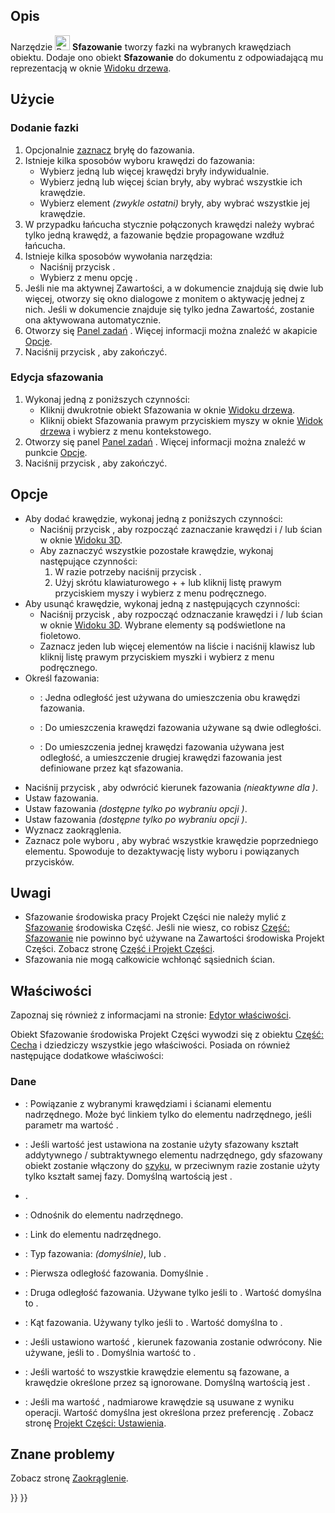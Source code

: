 <languages/>

{{Docnav/pl
|[[PartDesign_Fillet/pl|Zaokrąglenie]]
|[[PartDesign_Draft/pl|Pochylenie ścian]]
|[[PartDesign_Workbench/pl|środowisko pracy Projekt Części]]
|IconL=PartDesign_Fillet.svg
|IconR=PartDesign_Draft.svg
|IconC=Workbench_PartDesign.svg
}}

{{GuiCommand/pl
|Name=PartDesign Chamfer
|Name/pl=Projekt Części: Sfazowanie
|MenuLocation=Projekt Części → Zastosuj funkcję ulepszenia → Sfazowanie
|Workbenches=[[PartDesign_Workbench/pl|Projekt Części]]
|SeeAlso=[[PartDesign_Fillet/pl|Zaokrąglenie]]
}}

<span id="Description"></span>
==Opis==

Narzędzie [[Image:PartDesign_Chamfer.svg|24px]] '''Sfazowanie''' tworzy fazki na wybranych krawędziach obiektu. Dodaje ono obiekt '''Sfazowanie''' do dokumentu z odpowiadającą mu reprezentacją w oknie [[Tree_view/pl|Widoku drzewa]].

<span id="Usage"></span>
==Użycie==

<span id="Add_a_chamfer"></span>
===Dodanie fazki===

# Opcjonalnie [[PartDesign_Body/pl#Aktywny_status|zaznacz]] bryłę do fazowania.
# Istnieje kilka sposobów wyboru krawędzi do fazowania:
#* Wybierz jedną lub więcej krawędzi bryły indywidualnie.
#* Wybierz jedną lub więcej ścian bryły, aby wybrać wszystkie ich krawędzie.
#* Wybierz element ''(zwykle ostatni)'' bryły, aby wybrać wszystkie jej krawędzie.
# W przypadku łańcucha stycznie połączonych krawędzi należy wybrać tylko jedną krawędź, a fazowanie będzie propagowane wzdłuż łańcucha.
# Istnieje kilka sposobów wywołania narzędzia:
#* Naciśnij przycisk {{Button|[[Image:PartDesign_Chamfer.svg|16px]] Sfazowanie}}.
#* Wybierz z menu opcję {{MenuCommand|Projekt Części → Zastosuj funkcję ulepszenia → [[Image:PartDesign_Chamfer.svg|16px]] Sfazowanie}}.
# Jeśli nie ma aktywnej Zawartości, a w dokumencie znajdują się dwie lub więcej, otworzy się okno dialogowe {{MenuCommand|Wymagana jest aktywna zawartość}} z monitem o aktywację jednej z nich. Jeśli w dokumencie znajduje się tylko jedna Zawartość, zostanie ona aktywowana automatycznie.
# Otworzy się [[Task_panel/pl|Panel zadań]] {{MenuCommand|Parametry sfazowania}}. Więcej informacji można znaleźć w akapicie [[#Opcje|Opcje]].
# Naciśnij przycisk {{Button|OK}}, aby zakończyć.

<span id="Edit_a_chamfer"></span>
===Edycja sfazowania===

# Wykonaj jedną z poniższych czynności:
#* Kliknij dwukrotnie obiekt Sfazowania w oknie [[Tree_view/pl|Widoku drzewa]].
#* Kliknij obiekt Sfazowania prawym przyciskiem myszy w oknie [[Tree_view/pl|Widok drzewa]] i wybierz {{MenuCommand|Edycja funkcji sfazowania}} z menu kontekstowego.
#  Otworzy się panel [[Task_panel/pl|Panel zadań]] {{MenuCommand|Parametry sfazowania}}. Więcej informacji można znaleźć w punkcie [[#Opcje|Opcje]].
# Naciśnij przycisk {{Button|OK}}, aby zakończyć.

<span id="Options"></span>
==Opcje==

* Aby dodać krawędzie, wykonaj jedną z poniższych czynności:
** Naciśnij przycisk {{Button|Dodaj}}, aby rozpocząć zaznaczanie krawędzi i / lub ścian w oknie [[3D_view/pl|Widoku 3D]].
** Aby zaznaczyć wszystkie pozostałe krawędzie, wykonaj następujące czynności:
**# W razie potrzeby naciśnij przycisk {{Button|Dodaj}}.
**# Użyj skrótu klawiaturowego {{KEY|Ctrl}} + {{KEY|Shift}} + {{KEY|A}} lub kliknij listę prawym przyciskiem myszy i wybierz {{MenuCommand|Dodaj wszystkie krawędzie}} z menu podręcznego.
* Aby usunąć krawędzie, wykonaj jedną z następujących czynności:
** Naciśnij przycisk {{Button|Usuń}}, aby rozpocząć odznaczanie krawędzi i / lub ścian w oknie [[3D_view/pl|Widoku 3D]]. Wybrane elementy są podświetlone na fioletowo.
** Zaznacz jeden lub więcej elementów na liście i naciśnij klawisz {{KEY|Del}} lub kliknij listę prawym przyciskiem myszki i wybierz {{MenuCommand|Usuń}} z menu podręcznego.
* Określ {{MenuCommand|Typ}} fazowania:
** {{MenuCommand|Wymiary równe}}: Jedna odległość jest używana do umieszczenia obu krawędzi fazowania.
** {{MenuCommand|Dwa wymiary}}: Do umieszczenia krawędzi fazowania używane są dwie odległości.
** {{MenuCommand|Wymiar i kąt}}: Do umieszczenia jednej krawędzi fazowania używana jest odległość, a umieszczenie drugiej krawędzi fazowania jest definiowane przez kąt sfazowania.
* Naciśnij przycisk {{Button|[[Image:PartDesign_Flip_Direction.svg|16px]] Odwróć kierunek}}, aby odwrócić kierunek fazowania ''(nieaktywne dla {{MenuCommand|Wymiary równe}})''.
* Ustaw {{MenuCommand|Rozmiar}} fazowania.
* Ustaw {{MenuCommand|Rozmiar 2}} fazowania ''(dostępne tylko po wybraniu opcji {{MenuCommand|Dwa wymiary}})''.
* Ustaw {{MenuCommand|Kąt}} fazowania ''(dostępne tylko po wybraniu opcji {{MenuCommand|Wymiar i kąt}})''.
* Wyznacz {{MenuCommand|Promień}} zaokrąglenia.
* Zaznacz pole wyboru {{MenuCommand|Użyj wszystkich krawędzi}}, aby wybrać wszystkie krawędzie poprzedniego elementu. Spowoduje to dezaktywację listy wyboru i powiązanych przycisków.

<span id="Notes"></span>
==Uwagi==

* Sfazowanie środowiska pracy Projekt Części nie należy mylić z [[Part_Fillet/pl|Sfazowanie]] środowiska Część. Jeśli nie wiesz, co robisz [[Part_Chamfer/pl|Część: Sfazowanie]] nie powinno być używane na Zawartości środowiska Projekt Części. Zobacz stronę [[Part_and_PartDesign/pl|Część i Projekt Części]].
* Sfazowania nie mogą całkowicie wchłonąć sąsiednich ścian.

<span id="Properties"></span>
==Właściwości==

Zapoznaj się również z informacjami na stronie: [[Property_editor/pl|Edytor właściwości]].

Obiekt Sfazowanie środowiska Projekt Części wywodzi się z obiektu [[Part_Feature/pl|Część: Cecha]] i dziedziczy wszystkie jego właściwości. Posiada on również następujące dodatkowe właściwości:

<span id="Data"></span>
===Dane===

{{Properties_Title|Podstawowe}}

* {{PropertyData|Baza|LinkSub}}: Powiązanie z wybranymi krawędziami i ścianami elementu nadrzędnego. Może być linkiem tylko do elementu nadrzędnego, jeśli parametr {{PropertyData|Użyj wszystkich krawędzi}} ma wartość {{TRUE/pl}}.
* {{PropertyData|Wsparcie przekształcenia|Bool}}: Jeśli wartość jest ustawiona na {{TRUE/pl}} zostanie użyty sfazowany kształt addytywnego / subtraktywnego elementu nadrzędnego, gdy sfazowany obiekt zostanie włączony do [[PartDesign_Workbench/pl#Narzędzia_do_przekształcania|szyku]], w przeciwnym razie zostanie użyty tylko kształt samej fazy. Domyślną wartością jest {{FALSE/pl}}.
* {{PropertyData|Dodaj kształt podrzędny|PartShape|ukryty}}.
* {{PropertyData|Cecha podstawowa|Link|ukryty}}: Odnośnik do elementu nadrzędnego.
* {{PropertyData|_ Body|LinkHidden|ukryty}}: Link do elementu nadrzędnego.

{{Properties_Title|Sfazowanie}}

* {{PropertyData|Typ sfazowania|Enumeration}}: Typ fazowania: {{value|Wymiary równe}} ''(domyślnie)'', {{value|Dwa wymiary}} lub {{value|Wymiar i kąt}}.
* {{PropertyData|Rozmiar|QuantityConstraint}}: Pierwsza odległość fazowania. Domyślnie {{value|1 mm}}.
* {{PropertyData|Rozmiar2|QuantityConstraint}}: Druga odległość fazowania. Używane tylko jeśli {{PropertyData|Typ sfazowania}} to {{Value|Dwa wymiary}}. Wartość domyślna to {{value|1 mm}}.
* {{PropertyData|Kąt|Angle}}: Kąt fazowania. Używany tylko jeśli {{PropertyData|Typ sfazowania}} to {{Value|Wymiar i kąt}}. Wartość domyślna to {{value|45 °}}.
* {{PropertyData|Odwróć kierunek|Bool}}: Jeśli ustawiono wartość {{TRUE/pl}}, kierunek fazowania zostanie odwrócony. Nie używane, jeśli {{PropertyData|Typ sfazowania}} to {{Value|Wymiary równe}}. Domyślnia wartość to {{FALSE/pl}}.
* {{PropertyData|Użyj wszystkich krawędzi|Bool}}: Jeśli wartość to {{TRUE/pl}} wszystkie krawędzie elementu są fazowane, a krawędzie określone przez {{PropertyData|Bazę}} są ignorowane. Domyślną wartością jest {{FALSE/pl}}.

{{Properties_Title|Projekt Części}}

* {{PropertyData|Ulepsz|Bool}}: Jeśli ma wartość {{TRUE/pl}}, nadmiarowe krawędzie są usuwane z wyniku operacji. Wartość domyślna jest określona przez preferencję {{MenuCommand|Automatycznie udoskonal model po wykonaniu operacji opartej na szkicu}}. Zobacz stronę [[PartDesign_Preferences/pl#Ogólne|Projekt Części: Ustawienia]].

<span id="Known_issues"></span>
==Znane problemy==

Zobacz stronę [[PartDesign_Fillet/pl#Znane_problemy|Zaokrąglenie]].


{{Docnav/pl
|[[PartDesign_Fillet/pl|Zaokrąglenie]]
|[[PartDesign_Draft/pl|Pochylenie ścian]]
|[[PartDesign_Workbench/pl|środowisko pracy Projekt Części]]
|IconL=PartDesign_Fillet.svg
|IconR=PartDesign_Draft.svg
|IconC=Workbench_PartDesign.svg
}}

{{PartDesign Tools navi{{#translation:}}}}
{{Userdocnavi{{#translation:}}}}
